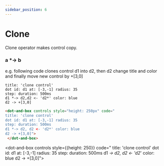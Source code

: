 ```yaml
---
sidebar_position: 6
---
```


# Clone

Clone operator makes control copy.

### a **\*->** b

e.g. following code clones control d1 into d2, then d2 change title and color and finally move new control by +[3,0]

```dabl tab showLineNumbers
title: 'clone control'
dot id: d1 at: [-3,-1] radius: 35
step: duration: 500ms
d1 *-> d2,d2 <- 'd2*' color: blue
d2 -> +[3,0]
```
```html tab showLineNumbers
<dot-and-box controls style="height: 250px" code="
title: 'clone control'
dot id: d1 at: [-3,-1] radius: 35
step: duration: 500ms
d1 *-> d2, d2 <- 'd2*' color: blue
d2 -> +[3,0]">
 </dot-and-box>
```

<dot-and-box controls style={{height: 250}} code="
title: 'clone control'
dot id: d1 at: [-3,-1] radius: 35
step: duration: 500ms
d1 *-> d2, d2 <- 'd2*' color: blue
d2 -> +[3,0]">
 </dot-and-box>